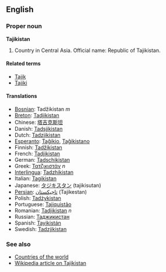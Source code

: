 ==English==
===Proper noun===
'''Tajikistan'''

# Country in Central Asia. Official name: Republic of Tajikistan.

====Related terms====
*[[Tajik]]
*[[Tajiki]]

====Translations====
*[[Bosnian]]: Tadžikistan ''m''
*[[Breton]]: [[Tadjikistan]]
*Chinese: [[塔吉克斯坦]]
*Danish: [[Tadsjikistan]]
*Dutch: [[Tadzjikistan]]
*[[Esperanto]]: [[Taĝikio]], [[Taĝikistano]]
*Finnish: [[Tadžikistan]]
*French: [[Tadjikistan]]
*German: [[Tadschikistan]]
*Greek: [[Τατζικιστάν]] ''n''
*[[Interlingua]]: [[Tadzhikistan]]
*Italian: [[Tagikistan]]
*Japanese: [[タジキスタン]] (tajikisutan)
*[[Persian]]: [[تاجيكستان]] (Tajikestan)
*Polish: [[Tadżykistan]]
*Portuguese: [[Tajiquistão]]
*Romanian: [[Tadjikistan]] ''n''
*Russian: [[Таджикистан]]
*Spanish: [[Tayikistán]]
*Swedish: [[Tadzjikistan]]

===See also===
*[[Countries of the world]]
*[[w:Tajikistan|Wikipedia article on Tajikistan]]